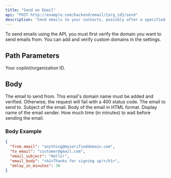 ```yaml
---
title: "Send an Email"
api: "POST http://example.com/backend/email/{org_id}/send"
description: "Send emails to your contacts, possibly after a specified time delay."
---
```


<Note>
  To send emails using the API, you must first verify the domain you want to
  send emails from. You can add and verify custom domains in the settings.
</Note>

## Path Parameters

<ParamField path="orgId" type="string" required>
  Your copilot/organization ID.
</ParamField>

## Body

<ParamField body="from_email" type="string" required>
  The email to send from. This email's domain name must be added and verified.
  Otherwise, the request will fail with a 400 status code.
</ParamField>

<ParamField body="to_email" type="string" required>
  The email to send to.
</ParamField>

<ParamField body="email_subject" type="string" required>
  Subject of the email.
</ParamField>

<ParamField body="email_body" type="string" required>
  Body of the email in HTML format.
</ParamField>

<ParamField body="email_sender_name" type="string">
  Display name of the email sender.
</ParamField>

<ParamField body="delay_in_minutes" type="string">
  How much time (in minutes) to wait before sending the email.
</ParamField>

### Body Example

```json
{
  "from_email": "anything@myverifieddomain.com",
  "to_email": "customer@gmail.com",
  "email_subject": "Hello!",
  "email_body": "<h1>Thanks for signing up!</h1>",
  "delay_in_minutes": 30
}
```
